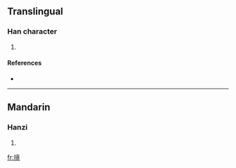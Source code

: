 ==Translingual==

===Han character===
{{Han char|rn=64|rad=手|as=11|sn=14|four=5001<sub>6</sub>|canj=手卜廿山 (QYTU)}}

# {{defn|Han|sort=手11}}

====References====
* {{Han ref|kx=0451.090|dkj=12623|dj=0801.200|hdz=31948.150|uh=646C|ud=25708|bh=E1EF|bd=57839}}

----

==Mandarin==

===Hanzi===
{{cmn-hanzi|pin=[[yìng]] ([[ying4]])|wg=ying<sup>4</sup>}}

# {{defn|Mandarin}}

[[fr:摬]]